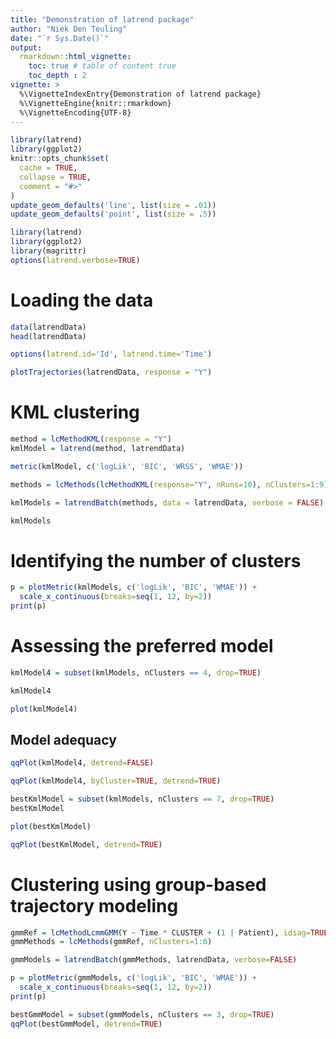 ```yaml
---
title: "Demonstration of latrend package"
author: "Niek Den Teuling"
date: "`r Sys.Date()`"
output: 
  rmarkdown::html_vignette:
    toc: true # table of content true
    toc_depth : 2  
vignette: >
  %\VignetteIndexEntry{Demonstration of latrend package}
  %\VignetteEngine{knitr::rmarkdown}
  %\VignetteEncoding{UTF-8}
---
```


```r
library(latrend)
library(ggplot2)
knitr::opts_chunk$set(
  cache = TRUE,
  collapse = TRUE,
  comment = "#>"
)
update_geom_defaults('line', list(size = .01))
update_geom_defaults('point', list(size = .5))
```

```r
library(latrend)
library(ggplot2)
library(magrittr)
options(latrend.verbose=TRUE)
```

# Loading the data
```r
data(latrendData)
head(latrendData)
```

```r
options(latrend.id='Id', latrend.time='Time')
```

```r
plotTrajectories(latrendData, response = "Y")
```

# KML clustering
```r
method = lcMethodKML(response = "Y")
kmlModel = latrend(method, latrendData)
```

```r
metric(kmlModel, c('logLik', 'BIC', 'WRSS', 'WMAE'))
```

```r
methods = lcMethods(lcMethodKML(response="Y", nRuns=10), nClusters=1:9)

kmlModels = latrendBatch(methods, data = latrendData, verbose = FALSE)

kmlModels
```

# Identifying the number of clusters
```r
p = plotMetric(kmlModels, c('logLik', 'BIC', 'WMAE')) +
  scale_x_continuous(breaks=seq(1, 12, by=2))
print(p)
```

# Assessing the preferred model
```r
kmlModel4 = subset(kmlModels, nClusters == 4, drop=TRUE)

kmlModel4
```
```r
plot(kmlModel4)
```

## Model adequacy
```r
qqPlot(kmlModel4, detrend=FALSE)
```

```r
qqPlot(kmlModel4, byCluster=TRUE, detrend=TRUE)
```


```r
bestKmlModel = subset(kmlModels, nClusters == 7, drop=TRUE)
bestKmlModel

plot(bestKmlModel)
```

```r
qqPlot(bestKmlModel, detrend=TRUE)
```

# Clustering using group-based trajectory modeling
```r
gmmRef = lcMethodLcmmGMM(Y ~ Time * CLUSTER + (1 | Patient), idiag=TRUE, maxIter=20, convB=1e-2, convL=1e-2, convG=1e-2)
gmmMethods = lcMethods(gmmRef, nClusters=1:6)

gmmModels = latrendBatch(gmmMethods, latrendData, verbose=FALSE)
```

```r
p = plotMetric(gmmModels, c('logLik', 'BIC', 'WMAE')) +
  scale_x_continuous(breaks=seq(1, 12, by=2))
print(p)
```

```r
bestGmmModel = subset(gmmModels, nClusters == 3, drop=TRUE)
qqPlot(bestGmmModel, detrend=TRUE)
```

